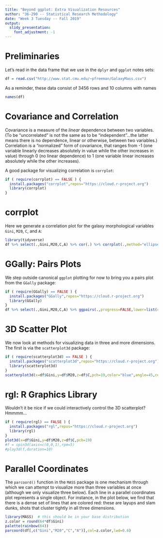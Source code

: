 ```yaml
---
title: "Beyond ggplot: Extra Visualization Resources"
author: "36-290 -- Statistical Research Methodology"
date: "Week 3 Tuesday -- Fall 2019"
output: 
  slidy_presentation:
    font_adjustment: -1
---
```


Preliminaries
===

Let's read in the data frame that we use in the `dplyr` and `ggplot` notes sets:
```r
df = read.csv("http://www.stat.cmu.edu/~pfreeman/GalaxyMass.csv")
```
As a reminder, these data consist of 3456 rows and 10 columns with names
```r
names(df)
```

Covariance and Correlation
===

Covariance is a measure of the *linear* dependence between two variables. (To be "uncorrelated" is not the same as to be "independent"...the latter means there is no dependence, linear or otherwise, between two variables.) Correlation is a "normalized" form of covariance, that ranges from -1 (one variable linearly decreases absolutely in value while the other increases in value) through 0 (no linear dependence) to 1 (one variable linear increases absolutely while the other increases).

A good package for visualizing correlation is `corrplot`:
```r
if ( require(corrplot) == FALSE ) {
  install.packages("corrplot",repos="https://cloud.r-project.org")
  library(corrplot)
}
```

corrplot
===

Here we generate a correlation plot for the galaxy morphological variables  `Gini`, `M20`, `C`, and `A`:
```r
library(tidyverse)
df %>% select(.,Gini,M20,C,A) %>% cor(.) %>% corrplot(.,method="ellipse")
```

GGally: Pairs Plots
===

We step outside canonical `ggplot` plotting for now to bring you a pairs plot from the `GGally` package:
```r
if ( require(GGally) == FALSE ) {
  install.packages("GGally",repos="https://cloud.r-project.org")
  library(GGally)
}
df %>% select(.,Gini,M20,C,A) %>% ggpairs(.,progress=FALSE,lower=list(combo=wrap("facethist", binwidth=0.8)),color="blue")
```

3D Scatter Plot
===

We now look at methods for visualizing data in three and more dimensions. The first is via the `scatterplot3d` package:
```r
if ( require(scatterplot3d) == FALSE ) {
  install.packages("scatterplot3d",repos="https://cloud.r-project.org")
  library(scatterplot3d)
}
scatterplot3d(x=df$Gini,y=df$M20,z=df$C,pch=19,color="blue",angle=45,cex.symbols=0.5)
```

rgl: R Graphics Library
===

Wouldn't it be nice if we could interactively control the 3D scatterplot? Hmmmm...
```r
if ( require(rgl) == FALSE ) {
  install.packages("rgl",repos="https://cloud.r-project.org")
  library(rgl)
}
plot3d(x=df$Gini,y=df$M20,z=df$C,pch=19)
#f = spin3d(axis=c(0,0,1),rpm=5)
#play3d(f,duration=10)
```

Parallel Coordinates
===

The `parcoord()` function in the `MASS` package is one mechanism through which we can attempt to visualize more than three variables at once (although we only visualize three below). Each line in a parallel coordinates plot represents a single object. For instance, in the plot below, we find that there is a dense set of lines that are colored red: these are layups and slam dunks, shots that cluster tightly in all three dimensions.
```r
library(MASS)  # this should be in your base distribution
z.color = round(64*df$Gini)
palette(rainbow(64))
parcoord(df[,c("Gini","M20","C","A")],col=z.color,lwd=0.6)
```

